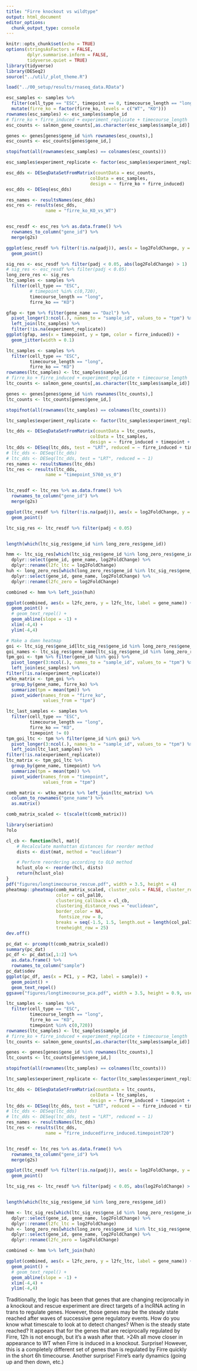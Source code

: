 ```yaml
---
title: "Firre knockout vs wildtype"
output: html_document
editor_options: 
  chunk_output_type: console
---
```


```r
knitr::opts_chunk$set(echo = TRUE)
options(stringsAsFactors = FALSE,
        dplyr.summarise.inform = FALSE,
        tidyverse.quiet = TRUE)
library(tidyverse)
library(DESeq2)
source("../util/_plot_theme.R")
```

```r
load("../00_setup/results/rnaseq_data.RData")

esc_samples <- samples %>% 
  filter(cell_type == "ESC", timepoint == 0, timecourse_length == "long") %>%
  mutate(firre_ko = factor(firre_ko, levels = c("WT", "KO")))
rownames(esc_samples) <- esc_samples$sample_id
# firre_ko + firre_induced + experiment_replicate + timecourse_length
esc_counts <- salmon_gene_counts[,as.character(esc_samples$sample_id)]

genes <- genes[genes$gene_id %in% rownames(esc_counts),]
esc_counts <- esc_counts[genes$gene_id,]

stopifnot(all(rownames(esc_samples) == colnames(esc_counts)))

esc_samples$experiment_replicate <- factor(esc_samples$experiment_replicate)

esc_dds <- DESeqDataSetFromMatrix(countData = esc_counts, 
                                colData = esc_samples, 
                                design = ~ firre_ko + firre_induced)
esc_dds <- DESeq(esc_dds)

res_names <- resultsNames(esc_dds)
esc_res <- results(esc_dds, 
               name = "firre_ko_KO_vs_WT")


esc_resdf <- esc_res %>% as.data.frame() %>%
  rownames_to_column("gene_id") %>% 
  merge(g2s)

ggplot(esc_resdf %>% filter(!is.na(padj)), aes(x = log2FoldChange, y = -log10(padj))) +
  geom_point()

sig_res <- esc_resdf %>% filter(padj < 0.05, abs(log2FoldChange) > 1)
# sig_res <- esc_resdf %>% filter(padj < 0.05)
long_zero_res <- sig_res
ltc_samples <- samples %>% 
  filter(cell_type == "ESC", 
         # timepoint %in% c(0,720), 
         timecourse_length == "long",
         firre_ko == "KO")

gfap <- tpm %>% filter(gene_name == "Dazl") %>%
  pivot_longer(3:ncol(.), names_to = "sample_id", values_to = "tpm") %>%
  left_join(ltc_samples) %>%
  filter(!is.na(experiment_replicate))
ggplot(gfap, aes(x = timepoint, y = tpm, color = firre_induced)) +
  geom_jitter(width = 0.1)

```

```r
ltc_samples <- samples %>% 
  filter(cell_type == "ESC",
         timecourse_length == "long",
         firre_ko == "KO")
rownames(ltc_samples) <- ltc_samples$sample_id
# firre_ko + firre_induced + experiment_replicate + timecourse_length
ltc_counts <- salmon_gene_counts[,as.character(ltc_samples$sample_id)]

genes <- genes[genes$gene_id %in% rownames(ltc_counts),]
ltc_counts <- ltc_counts[genes$gene_id,]

stopifnot(all(rownames(ltc_samples) == colnames(ltc_counts)))

ltc_samples$experiment_replicate <- factor(ltc_samples$experiment_replicate)

ltc_dds <- DESeqDataSetFromMatrix(countData = ltc_counts, 
                                colData = ltc_samples, 
                                design = ~ firre_induced + timepoint + timepoint*firre_induced)
ltc_dds <- DESeq(ltc_dds, test = "LRT", reduced = ~ firre_induced + timepoint)
# ltc_dds <- DESeq(ltc_dds)
# ltc_dds <- DESeq(ltc_dds, test = "LRT", reduced = ~ 1)
res_names <- resultsNames(ltc_dds)
ltc_res <- results(ltc_dds, 
               name = "timepoint_5760_vs_0")


ltc_resdf <- ltc_res %>% as.data.frame() %>%
  rownames_to_column("gene_id") %>% 
  merge(g2s)

ggplot(ltc_resdf %>% filter(!is.na(padj)), aes(x = log2FoldChange, y = -log10(padj))) +
  geom_point()

ltc_sig_res <- ltc_resdf %>% filter(padj < 0.05)


length(which(ltc_sig_res$gene_id %in% long_zero_res$gene_id))

hmm <- ltc_sig_res[which(ltc_sig_res$gene_id %in% long_zero_res$gene_id),] %>%
  dplyr::select(gene_id, gene_name, log2FoldChange) %>%
  dplyr::rename(l2fc_ltc = log2FoldChange) 
huh <- long_zero_res[which(long_zero_res$gene_id %in% ltc_sig_res$gene_id),] %>%
  dplyr::select(gene_id, gene_name, log2FoldChange) %>%
  dplyr::rename(l2fc_zero = log2FoldChange) 

combined <- hmm %>% left_join(huh)

ggplot(combined, aes(x = l2fc_zero, y = l2fc_ltc, label = gene_name)) +
  geom_point() +
  # geom_text_repel() +
  geom_abline(slope = -1) +
  xlim(-4,4) +
  ylim(-4,4)
```


```r
# Make a damn heatmap
goi <- ltc_sig_res$gene_id[ltc_sig_res$gene_id %in% long_zero_res$gene_id]
goi_names <- ltc_sig_res$gene_name[ltc_sig_res$gene_id %in% long_zero_res$gene_id]
tpm_goi <- tpm %>% filter(gene_id %in% goi) %>%
  pivot_longer(3:ncol(.), names_to = "sample_id", values_to = "tpm") %>%
  left_join(esc_samples) %>%
filter(!is.na(experiment_replicate)) 
wtko_matrix <- tpm_goi %>%
  group_by(gene_name, firre_ko) %>%
  summarize(tpm = mean(tpm)) %>%
  pivot_wider(names_from = "firre_ko", 
              values_from = "tpm")

ltc_last_samples <- samples %>% 
  filter(cell_type == "ESC",
         timecourse_length == "long",
         firre_ko == "KO",
         timepoint != 0)
tpm_goi_ltc <- tpm %>% filter(gene_id %in% goi) %>%
  pivot_longer(3:ncol(.), names_to = "sample_id", values_to = "tpm") %>%
  left_join(ltc_last_samples) %>%
filter(!is.na(experiment_replicate)) 
ltc_matrix <- tpm_goi_ltc %>%
  group_by(gene_name, timepoint) %>%
  summarize(tpm = mean(tpm)) %>%
  pivot_wider(names_from = "timepoint", 
              values_from = "tpm")

comb_matrix <- wtko_matrix %>% left_join(ltc_matrix) %>%
  column_to_rownames("gene_name") %>%
  as.matrix()

comb_matrix_scaled <- t(scale(t(comb_matrix)))

library(seriation)
?olo

cl_cb <- function(hcl, mat){
    # Recalculate manhattan distances for reorder method
    dists <- dist(mat, method = "euclidean")

    # Perform reordering according to OLO method
    hclust_olo <- reorder(hcl, dists)
    return(hclust_olo)
}
pdf("figures/longtimecourse_rescue.pdf", width = 3.5, height = 4)
pheatmap::pheatmap(comb_matrix_scaled, cluster_cols = FALSE, cluster_rows = TRUE, show_rownames = TRUE,
                   color = col_pal10,
                   clustering_callback = cl_cb,
                   clustering_distance_rows = "euclidean",
                   border_color = NA,
                    fontsize_row = 8,
                   breaks = seq(-1.5, 1.5, length.out = length(col_pal10)),
                   treeheight_row = 25)
dev.off()

pc_dat <- prcomp(t(comb_matrix_scaled))
summary(pc_dat)
pc_df <- pc_dat$x[,1:2] %>%
  as.data.frame() %>%
  rownames_to_column("sample")
pc_dat$sdev
ggplot(pc_df, aes(x = PC1, y = PC2, label = sample)) +
  geom_point() +
  geom_text_repel()
ggsave("figures/longtimecourse_pca.pdf", width = 3.5, height = 0.9, useDingbats = FALSE)

```

```r
ltc_samples <- samples %>% 
  filter(cell_type == "ESC",
         timecourse_length == "long",
         firre_ko == "KO",
         timepoint %in% c(0,720))
rownames(ltc_samples) <- ltc_samples$sample_id
# firre_ko + firre_induced + experiment_replicate + timecourse_length
ltc_counts <- salmon_gene_counts[,as.character(ltc_samples$sample_id)]

genes <- genes[genes$gene_id %in% rownames(ltc_counts),]
ltc_counts <- ltc_counts[genes$gene_id,]

stopifnot(all(rownames(ltc_samples) == colnames(ltc_counts)))

ltc_samples$experiment_replicate <- factor(ltc_samples$experiment_replicate)

ltc_dds <- DESeqDataSetFromMatrix(countData = ltc_counts, 
                                colData = ltc_samples, 
                                design = ~ firre_induced + timepoint + timepoint*firre_induced)
ltc_dds <- DESeq(ltc_dds, test = "LRT", reduced = ~ firre_induced + timepoint)
# ltc_dds <- DESeq(ltc_dds)
# ltc_dds <- DESeq(ltc_dds, test = "LRT", reduced = ~ 1)
res_names <- resultsNames(ltc_dds)
ltc_res <- results(ltc_dds, 
               name = "firre_inducedfirre_induced.timepoint720")


ltc_resdf <- ltc_res %>% as.data.frame() %>%
  rownames_to_column("gene_id") %>% 
  merge(g2s)

ggplot(ltc_resdf %>% filter(!is.na(padj)), aes(x = log2FoldChange, y = -log10(padj))) +
  geom_point()

ltc_sig_res <- ltc_resdf %>% filter(padj < 0.05, abs(log2FoldChange) > 1)


length(which(ltc_sig_res$gene_id %in% long_zero_res$gene_id))

hmm <- ltc_sig_res[which(ltc_sig_res$gene_id %in% long_zero_res$gene_id),] %>%
  dplyr::select(gene_id, gene_name, log2FoldChange) %>%
  dplyr::rename(l2fc_ltc = log2FoldChange) 
huh <- long_zero_res[which(long_zero_res$gene_id %in% ltc_sig_res$gene_id),] %>%
  dplyr::select(gene_id, gene_name, log2FoldChange) %>%
  dplyr::rename(l2fc_zero = log2FoldChange) 

combined <- hmm %>% left_join(huh)

ggplot(combined, aes(x = l2fc_zero, y = l2fc_ltc, label = gene_name)) +
  geom_point() +
  # geom_text_repel() +
  geom_abline(slope = -1) +
  xlim(-4,4) +
  ylim(-4,4)
```

Traditionally, the logic has been that genes that are changing reciprocally in a knockout and rescue experiment are direct targets of a lncRNA acting in trans to regulate genes. However, those genes may be the steady state reached after waves of successive gene regulatory events. How do you know what timescale to look at to detect changes? When is the steady state reached?
It appears that for the genes that are reciprocally regulated by Firre, 12h is not enough, but it’s a wash after that. >24h all move closer in appearance to WT when Firre is induced in a knockout.
Surprise! However, this is a completely different set of genes than is regulated by Firre quickly in the short 6h timecourse. Another surprise! Firre’s early dynamics (going up and then down, etc.)

